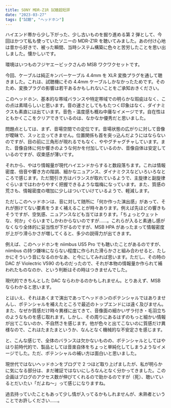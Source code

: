```yaml
---
title: SONY MDR-Z1R 試聴超短評
date: "2023-03-27"
tags: ["試聴", "ヘッドホン"]
---
```


ハイエンド帯から少し下がった、少し古いものを掘り進める第 2 弾として、今回はかつて私も使っていたソニーの MDR-Z1R を聴いてみました。あの付け心地は昔から好きで、被った瞬間、当時システム構築に色々と苦労したことを思い出しました。懐かしいです。

環境はいつものフジヤエービックさんの MSB ワクワクセットです。

<Warning>
  今回、ケーブルは純正キンバーケーブル 4.4mm を XLR
  変換プラグを通して聴きました。これは、試聴機にその 4.4mm
  ケーブルしかなかったためです。そのため、変換プラグの影響は若干あるかもしれないことをご承知おきください。
</Warning>

このヘッドホン、基本的な帯域バランスや特定帯域での明らかな瑕疵はなく、この点は素晴らしいと思います。音の速さとしてももたつく印象はなく、ダイナミクスも素直には出ています。音色・温度感も概ね中庸なイメージです。自在性はともかくここをクリアできているのは、なかなか優秀だと思いました。

問題点としては、まず、音場空間での定位です。音場状態の広がりに対して音像が曖昧で、スッと立ってきません。位置関係も首を突っ込んだようにはならないのですが、目の前に三角形が現れるでもなく、ややグチャグチャしています。また、音像自体に何か響きのような何かを付加しているのか、音像自体は安定しているのですが、収束感が薄いです。

それから、やはり情報量が現代ハイエンドからすると数段落ちます。これは情報密度、倍音や響き方の階調、細かなニュアンス、ダイナミクスなどいろいろなところで感じます。ただ間引き方はバランスが取れているようで、主旋律と副旋律ぐらいまではわかりやすく把握できるような塩梅になっています。また、質感の荒さも、情報密度の増加に少しはついていけているようで、軽減します。

ただしこのヘッドホンは、音に対して随所に「何か作った演出感」があって、それが捌けてない要素をうまく補えることが時々あります。例えば先ほどの響きもそうですが、空気感、ニュアンスなども当てはまります。「ちょっとウェットな、何か」ぐらいまでしかわからないのですが……。これらが入ると素通し感がなくなり全体的に妥当性が下がるのですが、MSB HPA があったまって情報密度が上がり滑らかさが増してくると、多少の説得力が出てきます。

例えば、このヘッドホンを niimbus US5 Pro でも聴いたことがあるのですが、niimbus の持つ嫌味にならない程度に作られた滑らかさと組み合わせると、たしかにそういう音になるのかなあ、と今にしてみれば思います。ただし、その時の DAC が Violectric V590 のものだったので、それが本物の情報量か作られて補われたものなのか、という判断はその時はつきませんでした。

<Info>
  現代的できちんとした DAC ならわかるのかもしれません。とりあえず、MSB
  ならわかると思います。
</Info>

とはいえ、それはあくまで演出であってヘッドホンのポテンシャルではありませんし、ポテンシャルを補えたところで最近のトップエンドには遠く及びません。また、なぜか質感だけ時々異様に出てきて、音像面の細かいザラ付き・毛羽立ちのようなものを感じ取れます。しかし、その周りにあるはずのもっと細かい情報が出てこないのか、不自然さを感じます。他が色々と出てこないのに質感だけ異様なので、これはたまたまというか、なんとなく機械的な不安定さを感じます。

と、こんな感じで、全体のバランスは欠かないものの、ポテンシャルとしてはやはり前時代的で、製品としては音楽自体をちょっと単純化してしまうようなイメージでした。ただ、ポテンシャルの補い方は面白いと思いました。

現世代ではないヘッドホンをブログで 2 つほど取り上げましたが、私が明らかに気になる部分は、まだ確証ではないにしろなんとなく分かってきました。この企画はブログのアクセス数が伸びてくれるので助かるのですが（死）、聴いているとだいたい「だよね〜」って感じになりますね。

過去持っていたこともあって少し情が入ってるかもしれませんが、未熟者ということでお許しください……。
